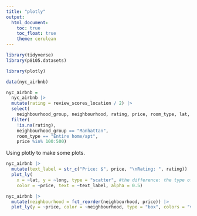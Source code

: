 ```yaml
---
title: "plotly"
output: 
  html_document:
    toc: true
    toc_float: true
    theme: cerulean
---
```


```r
library(tidyverse)
library(p8105.datasets)

library(plotly)
```


```r
data(nyc_airbnb)

nyc_airbnb = 
  nyc_airbnb |> 
  mutate(rating = review_scores_location / 2) |>
  select(
    neighbourhood_group, neighbourhood, rating, price, room_type, lat, long) |>
  filter(
    !is.na(rating), 
    neighbourhood_group == "Manhattan",
    room_type == "Entire home/apt",
    price %in% 100:500)
```

Using plotly to make some plots.

```r
nyc_airbnb |>
  mutate(text_label = str_c("Price: $", price, "\nRating: ", rating)) |> 
  plot_ly(
    x = ~lat, y = ~long, type = "scatter", #the difference: the type of the plot in show inside plot_ly()
    color = ~price, text = ~text_label, alpha = 0.5)
```

```r
nyc_airbnb |> 
  mutate(neighbourhood = fct_reorder(neighbourhood, price)) |> 
  plot_ly(y = ~price, color = ~neighbourhood, type = "box", colors = "viridis")
```

